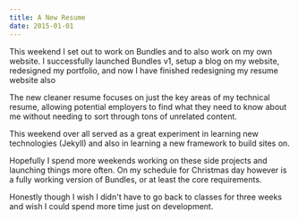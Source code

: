 ```yaml
---
title: A New Resume
date: 2015-01-01
---
```


This weekend I set out to work on Bundles and to also work on my own website. I successfully launched Bundles v1, setup a blog on my website, redesigned my portfolio, and now I have finished redesigning my resume website also

The new cleaner resume focuses on just the key areas of my technical resume, allowing potential employers to find what they need to know about me without needing to sort through tons of unrelated content.

This weekend over all served as a great experiment in learning new technologies (Jekyll) and also in learning a new framework to build sites on.

Hopefully I spend more weekends working on these side projects and launching things more often. On my schedule for Christmas day however is a fully working version of Bundles, or at least the core requirements.

Honestly though I wish I didn't have to go back to classes for three weeks and wish I could spend more time just on development.

